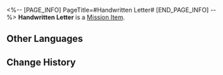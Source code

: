 <%-- [PAGE_INFO]
PageTitle=#Handwritten Letter#
[END_PAGE_INFO] --%>
{{Item Infobox
|id          = 140438
|image       = Item Handwritten Letter.png{{subst:void|<!--$UPLOAD:<<SpriteOutput/ItemFigures/140437.png>-<Item Handwritten Letter.png>-<Item Icons>>-->}}
|type        = Mission Item
|invCategory = Missions
|rarity      = 3
|effect      = 
|description = A delicately wrapped letter by Dan Heng with a message expressing gratitude.
}}
{{Description|''"Thank you for your gift. I like it."''}}
'''Handwritten Letter''' is a [[Mission Item]].

==Other Languages==
{{Other Languages
|en   = Handwritten Letter
|zhs  = 手写信笺
|zht  = 手寫信箋
|ja   = 手書きの手紙
|ko   = 직접 쓴 편지
|es   = Carta escrita a mano
|fr   = Lettre manuscrite
|ru   = Письмо
|th   = จดหมายที่เขียนด้วยมือ
|vi   = Lá Thư Viết Tay
|de   = Handgeschriebener Brief
|id   = Surat Tulisan Tangan
|pt   = Carta Escrita à Mão
}}

==Change History==
{{Change History|2.0}}